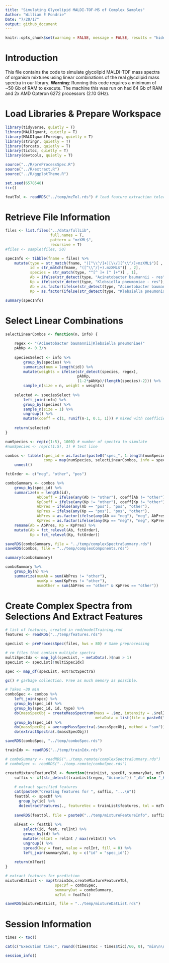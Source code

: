 ```yaml
---
title: "Simulating Glycolipid MALDI-TOF-MS of Complex Samples"
Author: "William E Fondrie"
Date: "7/20/17"
output: github_document
---
```


```r
knitr::opts_chunk$set(warning = FALSE, message = FALSE, results = "hide")
```

# Introduction 
This file contains the code to simulate glycolipid MALDI-TOF mass spectra of organism mixtures using linear combinations of the real glycolipid mass spectra in our library. **Warning**: Running this code requires a minimum of ~50 Gb of RAM to execute. The machine this was run on had 64 Gb of RAM and 2x AMD Opteron 6272 processors (2.10 GHz).  

# Load Libraries & Prepare Workspace
```r
library(tidyverse, quietly = T)
library(MALDIquant, quietly = T)
library(MALDIquantForeign, quietly = T)
library(stringr, quietly = T)
library(forcats, quietly = T)
library(tictoc, quietly = T)
library(devtools, quietly = T)

source("../R/preProcessSpec.R")
source("../R/extract.R")
source("../R/ggplotTheme.R")

set.seed(6578548)
tic()

featTol <- readRDS("../temp/mzTol.rds") # load feature extraction tolerance
```

# Retrieve File Information  
```r
files <- list.files("../data/fullLib", 
                    full.names = T, 
                    pattern = "mzXML$",
                    recursive = T)
#files <- sample(files, 50)

specInfo <- tibble(fname = files) %>%
    mutate(type = str_match(fname, "([^\\^/]+)[\\/][^\\^/]+mzXML$")[ , 2],
           id = str_match(fname, "([^\\^/]+).mzXML$")[ , 2],
           species = str_match(type, "^[^ ]+ [^ ]+")[ , 1],
           Ab = ifelse(str_detect(type, "Acinetobacter baumannii - res"), "pos", "other"),
           Kp = ifelse(str_detect(type, "Klebsiella pneumoniae - res"), "pos", "other"),
           Ab = as.factor(ifelse(str_detect(type, "Acinetobacter baumannii - sen"), "neg", Ab)),
           Kp = as.factor(ifelse(str_detect(type, "Klebsiella pneumoniae - sen"), "neg", Kp)))

summary(specInfo)

```

# Select Linear Combinations  
```r
selectLinearCombos <- function(n, info) {
    
    regex <- "(Acinetobacter baumannii|Klebsiella pneumoniae)"
    pAbKp <- 0.3/n
    
    speciesSelect <- info %>%
        group_by(species) %>%
        summarize(num = length(id)) %>%
        mutate(weights = ifelse(str_detect(species, regex), 
                                pAbKp, 
                                (1-2*pAbKp)/(length(species)-2))) %>%
        sample_n(size = n, weight = weights)
    
    selected <- speciesSelect %>%
        left_join(info) %>%
        group_by(species) %>%
        sample_n(size = 1) %>%
        ungroup() %>%
        mutate(coeff = c(1, runif(n-1, 0.1, 1))) # mixed with coefficients [0.1, 1]
    
    return(selected)
}

numSpecies <- rep(c(1:5), 1000) # number of spectra to simulate
#numSpecies <- rep(c(1:5), 1) # test line

combos <- tibble(spec_id = as.factor(paste0("spec_", 1:length(numSpecies))),
                 comp = map(numSpecies, selectLinearCombos, info = specInfo)) %>%
    unnest()

fctOrder <- c("neg", "other", "pos")

comboSummary <- combos %>%
    group_by(spec_id) %>%
    summarize(n = length(id),
              AbCoeff = ifelse(any(Ab != "other"), coeff[Ab != "other"] / max(coeff), 0),
              KpCoeff = ifelse(any(Kp != "other"), coeff[Kp != "other"] / max(coeff), 0),
              AbPres = ifelse(any(Ab == "pos"), "pos", "other"),
              KpPres = ifelse(any(Kp == "pos"), "pos", "other"),
              AbPres = as.factor(ifelse(any(Ab == "neg"), "neg", AbPres)),
              KpPres = as.factor(ifelse(any(Kp == "neg"), "neg", KpPres))) %>%
    rename(Ab = AbPres, Kp = KpPres) %>%
    mutate(Ab = fct_relevel(Ab, fctOrder),
           Kp = fct_relevel(Kp, fctOrder))

saveRDS(comboSummary, file = "../temp/complexSpectraSummary.rds")
saveRDS(combos, file = "../temp/complexComponents.rds")

summary(comboSummary)

comboSummary %>%
    group_by(n) %>%
    summarize(numAb = sum(AbPres != "other"),
              numKp = sum(KpPres != "other"),
              numOther = sum(AbPres == "other" & KpPres == "other"))
```

# Create Complex Spectra from Selections And Extract Features  
```r
# list of features, created in rmd/modelTraining.rmd
features <- readRDS("../temp/features.rds")

specList <- preProcessSpec(files, hws = 80) # Same preprocessing

# rm files that contain multiple spectra
multiSpecIdx <- map_lgl(specList, ~ metaData(.)$num > 1)
specList <- specList[!multiSpecIdx]

spec <- map_df(specList, extractSpectra)

gc() # garbage collection. Free as much memory as possible.

# Takes ~30 min
comboSpec <- combos %>% 
    left_join(spec) %>%
    group_by(spec_id) %>%
    group_by(spec_id, id, type) %>%
    do(massSpecObj = createMassSpectrum(mass = .$mz, intensity = .$relInt, 
                                        metaData = list(file = paste0("/cmb/", .$spec_id[1], ".mzXML")))) %>%
    group_by(spec_id) %>%
    do(massSpecObj = averageMassSpectra(.$massSpecObj, method = "sum")) %>%
    do(extractSpectra(.$massSpecObj))

saveRDS(comboSpec, "../temp/comboSpec.rds")

trainIdx <- readRDS("../temp/trainIdx.rds")

# comboSummary <- readRDS("../temp.remote/complexSpectraSummary.rds")
# comboSpec <- readRDS("../temp.remote/comboSpec.rds")

createMixtureFeatureTbl <- function(trainList, specDf, summaryDat, mzTol) {
    suffix <- if(str_detect(trainList$regex, "Acineto")) "_Ab" else "_Kp"
    
    # extract specified features
    cat(paste0("Creating features for ", suffix, "...\n"))
    feattbl <- specDf %>%
      group_by(id) %>%
      do(extractFeatures(., featureVec = trainList$features, tol = mzTol))
    
    saveRDS(feattbl, file = paste0("../temp/mixtureFeatureInfo", suffix, ".rds"))
    
    mlFeat <- feattbl %>%
        select(id, feat, relInt) %>%
        group_by(id) %>%
        mutate(relInt = relInt / max(relInt)) %>%
        ungroup() %>%
        spread(key = feat, value = relInt, fill = 0) %>%
        left_join(summaryDat, by = c("id" = "spec_id")) 
    
    return(mlFeat)
}

# extract features for prediction
mixtureDatList <- map(trainIdx,createMixtureFeatureTbl, 
                      specDf = comboSpec,
                      summaryDat = comboSummary,
                      mzTol = featTol)

saveRDS(mixtureDatList, file = "../temp/mixtureDatList.rds")
```

# Session Information  
```r
times <- toc()

cat(c("Execution time:", round((times$toc - times$tic)/60, 0), "min\n\n"))

session_info()
```



